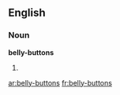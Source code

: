 ==English==

===Noun===
'''belly-buttons'''

# {{plural of|[[belly-button]]}}

[[ar:belly-buttons]]
[[fr:belly-buttons]]